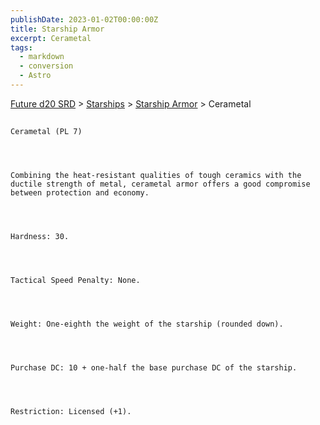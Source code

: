 ```yaml
---
publishDate: 2023-01-02T00:00:00Z
title: Starship Armor
excerpt: Cerametal
tags:
  - markdown
  - conversion
  - Astro
---
```







[Future d20 SRD](/#futureD20)
     > [Starships](future-d20-srd-starships-index)
     > [Starship Armor](future-d20-srd-starships-starship-armor-index)
     > Cerametal
    




## 
    Cerametal (PL 7)
   



    Combining the heat-resistant qualities of tough ceramics with the ductile strength of metal, cerametal armor offers a good compromise between protection and economy.
   



    Hardness: 30.
   



    Tactical Speed Penalty: None.
   



    Weight: One-eighth the weight of the starship (rounded down).
   



    Purchase DC: 10 + one-half the base purchase DC of the starship.
   



    Restriction: Licensed (+1).
   





